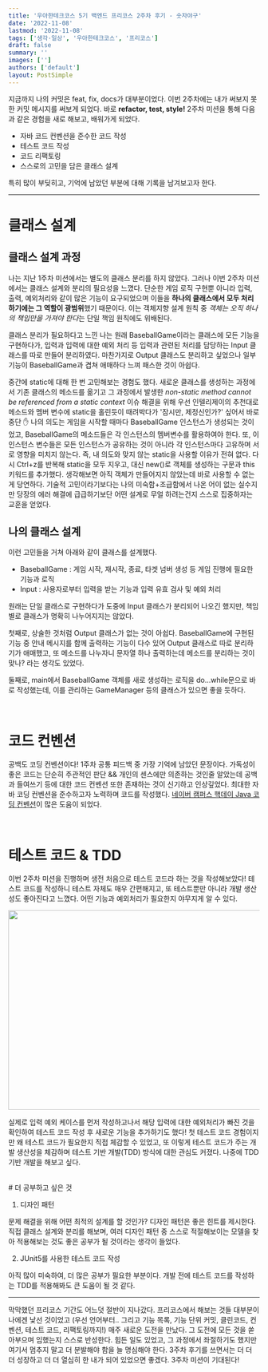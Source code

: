 ```yaml
---
title: '우아한테크코스 5기 백엔드 프리코스 2주차 후기 - 숫자야구'
date: '2022-11-08'
lastmod: '2022-11-08'
tags: ['생각·일상', '우아한테크코스', '프리코스']
draft: false
summary: ''
images: ['']
authors: ['default']
layout: PostSimple
---
```


지금까지 나의 커밋은 feat, fix, docs가 대부분이었다.
이번 2주차에는 내가 써보지 못한 커밋 메시지를 써보게 되었다.
바로 **refactor, test, style!**
2주차 미션을 통해 다음과 같은 경험을 새로 해보고, 배워가게 되었다.

- 자바 코드 컨벤션을 준수한 코드 작성
- 테스트 코드 작성
- 코드 리팩토링
- 스스로의 고민을 담은 클래스 설계

특히 많이 부딪히고, 기억에 남았던 부분에 대해 기록을 남겨보고자 한다.

---

# 클래스 설계

## 클래스 설계 과정

나는 지난 1주차 미션에서는 별도의 클래스 분리를 하지 않았다.
그러나 이번 2주차 미션에서는 클래스 설계와 분리의 필요성을 느꼈다.
단순한 게임 로직 구현뿐 아니라 입력, 출력, 예외처리와 같이 많은 기능이 요구되었으며
이들을 **하나의 클래스에서 모두 처리하기에는
그 역할이 광범위**했기 때문이다.
이는 객체지향 설계 원칙 중 *객체는 오직 하나의 책임만을 가져야 한다*는
단일 책임 원칙에도 위배된다.

클래스 분리가 필요하다고 느낀 나는
원래 BaseballGame이라는 클래스에 모든 기능을 구현하다가,
입력과 입력에 대한 예외 처리 등 입력과 관련된 처리를 담당하는
Input 클래스를 따로 만들어 분리하였다.
마찬가지로 Output 클래스도 분리하고 싶었으나
일부 기능이 BaseballGame과 겹쳐 애매하다 느껴 패스한 것이 아쉽다.

중간에 static에 대해 한 번 고민해보는 경험도 했다.
새로운 클래스를 생성하는 과정에서 기존 클래스의 메소드를 옮기고
그 과정에서 발생한 _non-static method cannot be referenced from a static context_
이슈 해결을 위해 우선 인텔리제이의 추천대로
메소드와 멤버 변수에 static을 홀린듯이 때려박다가
'잠시만, 제정신인가?' 싶어서 바로 중단 ✋
나의 의도는 게임을 시작할 때마다 BaseballGame 인스턴스가 생성되는 것이었고,
BaseballGame의 메소드들은 각 인스턴스의 멤버변수를 활용하여야 한다.
또, 이 인스턴스 변수들은 모든 인스턴스가 공유하는 것이 아니라
각 인스턴스마다 고유하며 서로 영향을 미치지 않는다.
즉, 내 의도와 맞지 않는 static을 사용할 이유가 전혀 없다.
다시 Ctrl+z를 반복해 static을 모두 지우고,
대신 new()로 객체를 생성하는 구문과 this 키워드를 추가했다.
생각해보면 아직 객체가 만들어지지 않았는데 바로 사용할 수 없는 게 당연하다.
기술적 고민이라기보다는 나의 미숙함+조급함에서 나온 어이 없는 실수지만
당장의 에러 해결에 급급하기보단 어떤 설계로 무얼 하려는건지 스스로 집중하자는 교훈을 얻었다.

## 나의 클래스 설계

이런 고민들을 거쳐 아래와 같이 클래스를 설계했다.

- BaseballGame : 게임 시작, 재시작, 종료, 타겟 넘버 생성 등 게임 진행에 필요한 기능과 로직
- Input : 사용자로부터 입력을 받는 기능과 입력 유효 검사 및 예외 처리

원래는 단일 클래스로 구현하다가 도중에
Input 클래스가 분리되어 나오긴 했지만, 책임별로 클래스가 명확히 나누어지지는 않았다.

첫째로, 상술한 것처럼 Output 클래스가 없는 것이 아쉽다.
BaseballGame에 구현된 기능 중 안내 메시지를 함께 출력하는 기능이 다수 있어
Output 클래스로 따로 분리하기가 애매했고,
또 메소드를 나누자니 문자열 하나 출력하는데 메소드를 분리하는 것이 맞나? 라는 생각도 있었다.

둘째로, main에서 BaseballGame 객체를 새로 생성하는 로직을
do...while문으로 바로 작성했는데,
이를 관리하는 GameManager 등의 클래스가 있으면 좋을 듯하다.

<br />

# 코드 컨벤션

공백도 코딩 컨벤션이다!
1주차 공통 피드백 중 가장 기억에 남았던 문장이다.
가독성이 좋은 코드는 단순히 주관적인 판단 && 개인의 센스에만 의존하는 것인줄 알았는데
공백과 들여쓰기 등에 대한 코드 컨벤션 또한 존재하는 것이 신기하고 인상깊었다.
최대한 자바 코딩 컨벤션을 준수하고자 노력하며 코드를 작성했다.
[네이버 캠퍼스 핵데이 Java 코딩 컨벤션](https://naver.github.io/hackday-conventions-java/)이
많은 도움이 되었다.

<br />

# 테스트 코드 & TDD

이번 2주차 미션을 진행하며 생전 처음으로 테스트 코드라 하는 것을 작성해보았다!
테스트 코드를 작성하니 테스트 자체도 매우 간편해지고,
또 테스트뿐만 아니라 개발 생산성도 좋아진다고 느꼈다.
어떤 기능과 예외처리가 필요한지 야무지게 알 수 있다.

<center>
  <img
    src="https://user-images.githubusercontent.com/82093280/200819955-52adaa68-cb32-4196-b3cf-120900807ffb.png"
    width="600"
    height="400"
  />
</center>

실제로 입력 예외 케이스를 먼저 작성하고나서
해당 입력에 대한 예외처리가 빠진 것을 확인하여
테스트 코드 작성 후 새로운 기능을 추가하기도 했다!
첫 테스트 코드 경험이지만 왜 테스트 코드가 필요한지 직접 체감할 수 있었고,
또 이렇게 테스트 코드가 주는 개발 생산성을 체감하며
테스트 기반 개발(TDD) 방식에 대한 관심도 커졌다.
나중에 TDD 기반 개발을 해보고 싶다.

<br /># 더 공부하고 싶은 것

1. 디자인 패턴

문제 해결을 위해 어떤 최적의 설계를 할 것인가?
디자인 패턴은 좋은 힌트를 제시한다.
직접 클래스 설계와 분리를 해보며, 여러 디자인 패턴 중
스스로 적절해보이는 모델을 찾아 적용해보는 것도 좋은 공부가 될 것이라는
생각이 들었다.

2. JUnit5를 사용한 테스트 코드 작성

아직 많이 미숙하여, 더 많은 공부가 필요한 부분이다.
개발 전에 테스트 코드를 작성하는 TDD를 적용해봐도 큰 도움이 될 것 같다.

---

막막했던 프리코스 기간도 어느덧 절반이 지나갔다.
프리코스에서 해보는 것들 대부분이 나에겐 낯선 것이었고
(우선 언어부터.. 그리고 기능 목록, 기능 단위 커밋, 클린코드, 컨벤션, 테스트 코드, 리팩토링까지!)
매주 새로운 도전을 만났다.
그 도전에 모든 것을 쏟아부으며 임했는지 스스로 반성한다.
힘든 일도 있었고, 그 과정에서 좌절하기도 했지만
여기서 멈추지 말고 더 분발해야 함을 늘 명심해야 한다.
3주차 후기를 쓰면서는 더 더 더 성장하고 더 더 열심히 한 내가 되어 있었으면 좋겠다.
3주차 미션이 기대된다!
